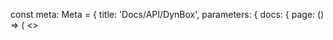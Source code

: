 
const meta: Meta = {
  title: 'Docs/API/DynBox',
  parameters: {
    docs: {
      page: () => (
        <>
          <Title />
          <Subtitle>API Reference</Subtitle>
          <Description>DynBox layout i spacing props (gap, p, m) uz CSS custom properties.</Description>
          <Primary />
          <ArgsTable of={Types} />
          <Stories />
        </>
      )
    }
  }
}
